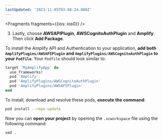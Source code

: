 ```yaml
---
lastUpdated: '2021-11-05T03:08:24.000Z'
---
```

<BlockSwitcher>

<Block name="Swift Package Manager">


<Fragments fragments={{ios: ios0}} />

3. Lastly, choose **AWSAPIPlugin**, **AWSCognitoAuthPlugin** and **Amplify**. Then click **Add Package**.

</Block>

<Block name="CocoaPods">

To install the Amplify API and Authentication to your application, **add both `AmplifyPlugins/AWSAPIPlugin` and `AmplifyPlugins/AWSCognitoAuthPlugin` to your `Podfile`**.  Your `Podfile` should look similar to:

```ruby
target 'MyAmplifyApp' do
  use_frameworks!
  pod 'Amplify'
  pod 'AmplifyPlugins/AWSCognitoAuthPlugin'
  pod 'AmplifyPlugins/AWSAPIPlugin'
end
```

To install, download and resolve these pods, **execute the command**:

```bash
pod install --repo-update
```

Now you can **open your project** by opening the `.xcworkspace` file using the following command:

```bash
xed .
```

</Block>

</BlockSwitcher>
